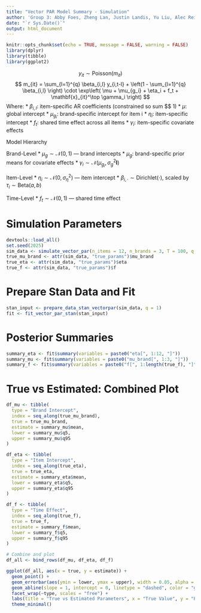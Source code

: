 ```yaml
---
title: "Vector PAR Model Summary - Simulation"
author: 'Group 3: Abby Foes, Zheng Lan, Justin Landis, Yu Liu, Alec Reinhardt'
date: "`r Sys.Date()`"
output: html_document
---
```

```r
knitr::opts_chunk$set(echo = TRUE, message = FALSE, warning = FALSE)
library(dplyr)
library(tibble)
library(ggplot2)
```

$$
y_{it} \sim \text{Poisson}(m_{it})
$$
$$
m_{it} = \sum_{l=1}^{q} \beta_{i,l} y_{i,t-l} +
\left(1 - \sum_{l=1}^{q} \beta_{i,l} \right) \cdot
\exp\left( \mu + \mu_{g_i} + \eta_i + f_t + \mathbf{x}_{it}^\top \gamma_i \right)
$$
Where:
* $\beta_{i,l}$: item-specific AR coefficients (constrained so sum $\leq  $ 1)
* $\mu$: global intercept
* $\mu_{g_i}$: brand-specific intercept for item i
* $\eta_i$: item-specific intercept
* $f_t$: shared time effect across all items
* $\gamma_i$: item-specific covariate effects
	
Model Hierarchy

Brand-Level
* $\mu_{g} \sim \mathcal{N}(0, 1)$ — brand intercepts
* $\mu_g$: brand-specific prior means for covariate effects
* $\gamma_i \sim \mathcal{N}(\mu_{g_i}, \sigma_g^2 \mathbf{I})$

Item-Level
* $\eta_i \sim \mathcal{N}(0, \sigma_\eta^2)$ — item intercept
* $\beta_{i,\cdot} \sim \text{Dirichlet}(\cdot)$, scaled by $\tau_i \sim \text{Beta}(a, b)$

Time-Level
* $f_t \sim \mathcal{N}(0, 1)$ — shared time effect


# Simulation Parameters
```r
devtools::load_all()
set.seed(2025)
sim_data <- simulate_vector_par(n_items = 12, n_brands = 3, T = 100, q = 1)
true_mu_brand <- attr(sim_data, "true_params")$mu_brand
true_eta <- attr(sim_data, "true_params")$eta
true_f <- attr(sim_data, "true_params")$f
```

# Prepare Stan Data and Fit
```r
stan_input <- prepare_data_stan_vectorpar(sim_data, q = 1)
fit <- fit_vector_par_stan(stan_input)
```

# Posterior Summaries
```r
summary_eta <- fit$summary(variables = paste0("eta[", 1:12, "]"))
summary_mu <- fit$summary(variables = paste0("mu_brand[", 1:3, "]"))
summary_f <- fit$summary(variables = paste0("f[", 1:length(true_f), "]"))
```

# True vs Estimated: Combined Plot
```r
df_mu <- tibble(
  type = "Brand Intercept",
  index = seq_along(true_mu_brand),
  true = true_mu_brand,
  estimate = summary_mu$mean,
  lower = summary_mu$q5,
  upper = summary_mu$q95
)

df_eta <- tibble(
  type = "Item Intercept",
  index = seq_along(true_eta),
  true = true_eta,
  estimate = summary_eta$mean,
  lower = summary_eta$q5,
  upper = summary_eta$q95
)

df_f <- tibble(
  type = "Time Effect",
  index = seq_along(true_f),
  true = true_f,
  estimate = summary_f$mean,
  lower = summary_f$q5,
  upper = summary_f$q95
)

# Combine and plot
df_all <- bind_rows(df_mu, df_eta, df_f)

ggplot(df_all, aes(x = true, y = estimate)) +
  geom_point() +
  geom_errorbar(aes(ymin = lower, ymax = upper), width = 0.05, alpha = 0.5) +
  geom_abline(slope = 1, intercept = 0, linetype = "dashed", color = "gray") +
  facet_wrap(~type, scales = "free") +
  labs(title = "True vs Estimated Parameters", x = "True Value", y = "Posterior Mean ± 90% CI") +
  theme_minimal()
```


